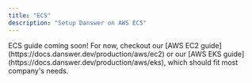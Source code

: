 ```yaml
---
title: "ECS"
description: "Setup Danswer on AWS ECS"
---
```


<Info>
  ECS guide coming soon! For now, checkout our [AWS EC2 guide](https://docs.danswer.dev/production/aws/ec2) 
  or our [AWS EKS guide](https://docs.danswer.dev/production/aws/eks), which should fit most company's needs.
</Info>
